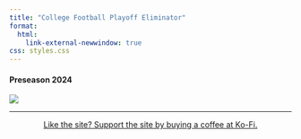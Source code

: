 ```yaml
---
title: "College Football Playoff Eliminator"
format: 
  html:
    link-external-newwindow: true
css: styles.css
---
```


#### Preseason 2024 {.test}

![](wk0_2024.png)

------------------------------------------------------------------------

::: {style="text-align:center"}
<a href="https://ko-fi.com/stephenhill42026">Like the site? Support the site by buying a coffee at Ko-Fi.</a>
:::
